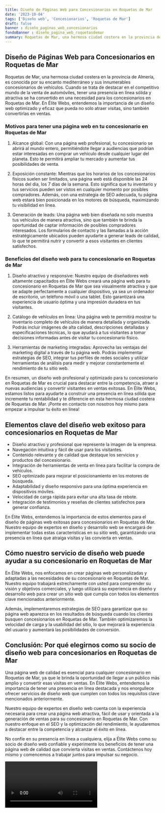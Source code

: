 ```yaml
---
title: Diseño de Páginas Web para Concesionarios en Roquetas de Mar
date: '2023-10-04'
tags: ['Diseño web', 'Concesionarios', 'Roquetas de Mar']
draft: false
banner : diseño_paginas_web_concesionarios
fondoBanner : diseño_pagina_web_roquetasdemar
summary: Roquetas de Mar, una hermosa ciudad costera en la provincia de Almería, es conocida por su encanto mediterráneo y sus innumerables concesionarios de vehículos. Cuando se trata de destacar en el competitivo mundo de la venta de automóviles, tener una presencia en línea sólida y atractiva se ha convertido en una necesidad para los concesionarios en Roquetas de Mar. En Élite Webs, entendemos la importancia de un diseño web optimizado y eficaz que pueda no solo atraer visitas, sino también convertirlas en ventas.
---
```


## Diseño de Páginas Web para Concesionarios en Roquetas de Mar

Roquetas de Mar, una hermosa ciudad costera en la provincia de Almería, es conocida por su encanto mediterráneo y sus innumerables concesionarios de vehículos. Cuando se trata de destacar en el competitivo mundo de la venta de automóviles, tener una presencia en línea sólida y atractiva se ha convertido en una necesidad para los concesionarios en Roquetas de Mar. En Élite Webs, entendemos la importancia de un diseño web optimizado y eficaz que pueda no solo atraer visitas, sino también convertirlas en ventas.

### Motivos para tener una página web en tu concesionario en Roquetas de Mar

1. Alcance global: Con una página web profesional, tu concesionario se abrirá al mundo entero, permitiéndote llegar a audiencias que podrían estar interesadas en comprar un vehículo desde cualquier lugar del planeta. Esto te permitirá ampliar tu mercado y aumentar tus posibilidades de venta.

2. Exposición constante: Mientras que los horarios de los concesionarios físicos suelen ser limitados, una página web está disponible las 24 horas del día, los 7 días de la semana. Esto significa que tu inventario y tus servicios pueden ser vistos en cualquier momento por posibles compradores. Además, con una estrategia de SEO adecuada, tu página web estará bien posicionada en los motores de búsqueda, maximizando tu visibilidad en línea.

3. Generación de leads: Una página web bien diseñada no solo muestra tus vehículos de manera atractiva, sino que también te brinda la oportunidad de captar información de posibles compradores interesados. Los formularios de contacto y las llamadas a la acción estratégicamente ubicados pueden ayudarte a generar leads de calidad, lo que te permitirá nutrir y convertir a esos visitantes en clientes satisfechos.

### Beneficios del diseño web para tu concesionario en Roquetas de Mar

1. Diseño atractivo y responsive: Nuestro equipo de diseñadores web altamente capacitados en Élite Webs creará una página web para tu concesionario en Roquetas de Mar que sea visualmente atractiva y que se adapte perfectamente a cualquier dispositivo, ya sea un ordenador de escritorio, un teléfono móvil o una tablet. Esto garantizará una experiencia de usuario óptima y una impresión duradera en tus visitantes.

2. Catálogo de vehículos en línea: Una página web te permitirá mostrar tu inventario completo de vehículos de manera detallada y organizada. Podrás incluir imágenes de alta calidad, descripciones detalladas y especificaciones técnicas, lo que ayudará a tus visitantes a tomar decisiones informadas antes de visitar tu concesionario físico.

3. Herramientas de marketing integradas: Aprovecha las ventajas del marketing digital a través de tu página web. Podrás implementar estrategias de SEO, integrar tus perfiles de redes sociales y utilizar herramientas de análisis para medir y mejorar constantemente el rendimiento de tu sitio web.

En resumen, un diseño web profesional y optimizado para tu concesionario en Roquetas de Mar es crucial para destacar entre la competencia, atraer a nuevas audiencias y convertir visitantes en ventas exitosas. En Élite Webs, estamos listos para ayudarte a construir una presencia en línea sólida que incremente tu rentabilidad y te diferencie en esta hermosa ciudad costera de Roquetas de Mar. ¡Ponte en contacto con nosotros hoy mismo para empezar a impulsar tu éxito en línea!

<GifSeo />

<Cta />

## Elementos clave del diseño web exitoso para concesionarios en Roquetas de Mar

- Diseño atractivo y profesional que represente la imagen de la empresa.
- Navegación intuitiva y fácil de usar para los visitantes.
- Contenido relevante y de calidad que destaque los servicios y productos del concesionario.
- Integración de herramientas de venta en línea para facilitar la compra de vehículos.
- SEO optimizado para mejorar el posicionamiento en los motores de búsqueda.
- Adaptabilidad y diseño responsivo para una óptima experiencia en dispositivos móviles.
- Velocidad de carga rápida para evitar una alta tasa de rebote.
- Integración de testimonios y reseñas de clientes satisfechos para generar confianza.

En Élite Webs, entendemos la importancia de estos elementos para el diseño de páginas web exitosas para concesionarios en Roquetas de Mar. Nuestro equipo de expertos en diseño y desarrollo web se encargará de implementar todas estas características en su sitio web, garantizando una presencia en línea que atraiga visitas y las convierta en ventas.

## Cómo nuestro servicio de diseño web puede ayudar a su concesionario en Roquetas de Mar

En Élite Webs, nos enfocamos en crear páginas web personalizadas y adaptadas a las necesidades de su concesionario en Roquetas de Mar. Nuestro equipo trabajará estrechamente con usted para comprender su visión y objetivos comerciales, y luego utilizará su experiencia en diseño y desarrollo web para crear un sitio web que cumpla con todos los elementos clave mencionados anteriormente.

Además, implementaremos estrategias de SEO para garantizar que su página web aparezca en los resultados de búsqueda cuando los clientes busquen concesionarios en Roquetas de Mar. También optimizaremos la velocidad de carga y la usabilidad del sitio, lo que mejorará la experiencia del usuario y aumentará las posibilidades de conversión.

## Conclusión: Por qué elegirnos como su socio de diseño web para concesionarios en Roquetas de Mar

Una página web de calidad es esencial para cualquier concesionario en Roquetas de Mar, ya que le brinda la oportunidad de llegar a un público más amplio y convertir esas visitas en ventas. En Élite Webs, entendemos la importancia de tener una presencia en línea destacada y nos enorgullece ofrecer servicios de diseño web que cumplen con todos los requisitos clave mencionados anteriormente.

Nuestro equipo de expertos en diseño web cuenta con la experiencia necesaria para crear una página web atractiva, fácil de usar y orientada a la generación de ventas para su concesionario en Roquetas de Mar. Con nuestro enfoque en el SEO y la optimización del rendimiento, le ayudaremos a destacar entre la competencia y alcanzar el éxito en línea.

No confíe en su presencia en línea a cualquiera, elija a Élite Webs como su socio de diseño web confiable y experimente los beneficios de tener una página web de calidad que convierta visitas en ventas. Contáctenos hoy mismo y comencemos a trabajar juntos para impulsar su negocio.

<Video />

<CtaBot job='Concesionarios' city='Roquetas de Mar'/>

<Gmaps query='Roquetas de Mar+españa+maps' />